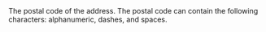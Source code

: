   

<ParamField body="PostalCode" type="string" required>  
<MaxLength255Characters />     
The postal code of the address. The postal code can contain the following characters: alphanumeric, dashes, and spaces. 
</ParamField>